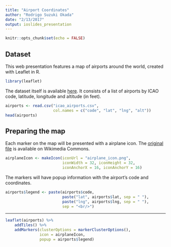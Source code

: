```yaml
---
title: "Airport Coordinates"
author: "Rodrigo Suzuki Okada"
date: "2/13/2017"
output: ioslides_presentation
---
```


```r
knitr::opts_chunk$set(echo = FALSE)
```

## Dataset

This web presentation features a map of airports around the world, created with Leaflet in R.

```r
library(leaflet)
```

The dataset itself is available [here](http://www.chocolatesoftware.com/forum/index.php?topic=839.0). It consists of a list of airports by ICAO code, latitude, longitude and altitude (in feet).

```r
airports <- read.csv("icao_airports.csv", 
                     col.names = c("code", "lat", "lng", "alt"))
head(airports)
```

## Preparing the map

Each marker on the map will be presented with a airplane icon. The [original file](https://commons.wikimedia.org/wiki/Category:Aircraft_icons)
is available on Wikimedia Commons.

```r
airplaneIcon <- makeIcon(iconUrl = "airplane_icon.png", 
                         iconWidth = 32, iconHeight = 32, 
                         iconAnchorX = 16, iconAnchorY = 16)
```

The markers will have popup information with the airport's code and coordinates.

```r
airports$legend <- paste(airports$code, 
                         paste("lat", airports$lat, sep = " "), 
                         paste("lng", airports$lng, sep = " "), 
                         sep = "<br/>")
```

***

```r
leaflet(airports) %>%
    addTiles() %>%
    addMarkers(clusterOptions = markerClusterOptions(), 
               icon = airplaneIcon,
               popup = airports$legend)
```
